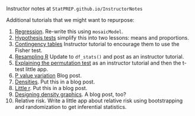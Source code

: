 Instructor notes at `StatPREP.github.io/InstructorNotes`


Additional tutorials that we might want to repurpose:

#. [Regression](https://dtkaplan.shinyapps.io/SimpleRegression/#section-explanatory-variables-1). Re-write this using `mosaicModel`.
#. [Hypothesis tests](https://dtkaplan.shinyapps.io/Htest/#section-independence-in-two-way-tables) simplify this into two lessons: means and proportions. 
#. [Contingency tables](https://dtkaplan.shinyapps.io/Htest/#section-independence-in-two-way-tables) Instructor tutorial to encourage them to use the Fisher test.
#. [Resampling R](https://dtkaplan.shinyapps.io/Resampling) Update to `df_stats()` and post as an instructor tutorial.
#. [Explaining the permutation test](https://dtkaplan.shinyapps.io/Permutation_test/#section-many-trials) as an instructor tutorial and then the t-test little app.
#. [P value variation](https://dtkaplan.shinyapps.io/p_value_interval/) Blog post.
#. [Densities](https://dtkaplan.shinyapps.io/Densities/). Put this in a blog post.
#. [Little r](https://dtkaplan.shinyapps.io/Little_r/). Put this in a blog post.
#. [Designing density graphics](https://dtkaplan.shinyapps.io/Conditional_densities/#section-guiding-the-eye). A blog post, too?
#. Relative risk. Write a little app about relative risk using bootstrapping and randomization to get inferential statistics.

